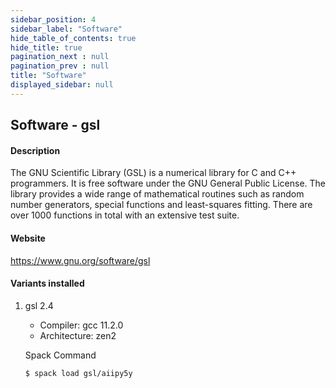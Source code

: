 ```yaml
---
sidebar_position: 4
sidebar_label: "Software"
hide_table_of_contents: true
hide_title: true
pagination_next : null
pagination_prev : null
title: "Software"
displayed_sidebar: null
---
```


## Software - gsl


#### Description
The GNU Scientific Library (GSL) is a numerical library for C and C++ programmers. It is free software under the GNU General Public License. The library provides a wide range of mathematical routines such as random number generators, special functions and least-squares fitting. There are over 1000 functions in total with an extensive test suite.

#### Website
https://www.gnu.org/software/gsl

#### Variants installed

1. gsl 2.4

    - Compiler: gcc 11.2.0
    - Architecture: zen2

    Spack Command
    ```bash
    $ spack load gsl/aiipy5y
    ```
